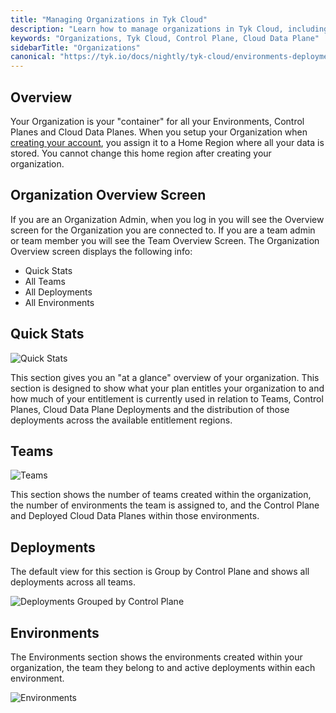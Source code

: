 ```yaml
---
title: "Managing Organizations in Tyk Cloud"
description: "Learn how to manage organizations in Tyk Cloud, including organization, teams, deployments, and environments."
keywords: "Organizations, Tyk Cloud, Control Plane, Cloud Data Plane"
sidebarTitle: "Organizations"
canonical: "https://tyk.io/docs/nightly/tyk-cloud/environments-deployments/managing-organisations"
---
```


## Overview

Your Organization is your "container" for all your Environments, Control Planes and Cloud Data Planes. When you setup your Organization when [creating your account](/docs/nightly/getting-started/create-account), you assign it to a Home Region where all your data is stored. You cannot change this home region after creating your organization.

## Organization Overview Screen

If you are an Organization Admin, when you log in you will see the Overview screen for the Organization you are connected to. If you are a team admin or team member you will see the Team Overview Screen. The Organization Overview screen displays the following info:

* Quick Stats
* All Teams
* All Deployments
* All Environments


## Quick Stats

<img src="/img/admin/tyk-cloud-org-overview.png" alt="Quick Stats" />

This section gives you an "at a glance" overview of your organization. This section is designed to show what your plan entitles your organization to and how much of your entitlement is currently used in relation to Teams, Control Planes, Cloud Data Plane Deployments and the distribution of those deployments across the available entitlement regions.

## Teams

<img src="/img/admin/tyk-cloud-org-teams.png" alt="Teams" />

This section shows the number of teams created within the organization, the number of environments the team is assigned to, and the Control Plane and Deployed Cloud Data Planes within those environments.

## Deployments

The default view for this section is Group by Control Plane and shows all deployments across all teams.

<img src="/img/admin/tyk-cloud-org-deployments.png" alt="Deployments Grouped by Control Plane" />

## Environments

The Environments section shows the environments created within your organization, the team they belong to and active deployments within each environment.

<img src="/img/admin/org_admin_environments.png" alt="Environments" />

